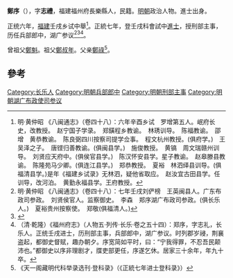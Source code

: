 '''鄭序'''（{{bd|1409年||？}}），字'''志禮'''，福建福州府長樂縣人，民籍。[[明朝|明朝]]政治人物。進士出身。

正统六年，[[福建|福建]]壬戌乡试中舉<ref>明·黄仲昭 《八闽通志》（卷四十八）：六年辛酉乡试　罗增第五人。岷府长史，改教授。　赵宁国子学录。　郑鐄程乡教谕。　林琇训导。　陈福教谕。　邵增　黄恭教谕。　陈良弼四川按察司提学佥事。　程文杭州教授。(俱府学。)　王吴泽之子。　唐铿归善教谕。(俱闽县学。)　施俊教授。　黄镐　周文瑞赣州训导。　刘贤应天府中。(俱侯官县学。)　陈汉怀安县学。星子教谕。　赵皋滕县教谕。　陈隆苑马少卿。(俱连江县学。)　郑恭教授。　夏裕　林泗绎县训导。(俱福清县学。)是年《福建乡试录》无林泗，疑他省取应。　赵汝宜古田县学。任训导，改河泊。　黄勤永福县学。王府教授。</ref>。正統七年，登壬戌科會試中[[進士|進士]]，授刑部主事，历任兵部郎中，湖广参议<ref>明·黄仲昭 《八闽通志》（卷四十八）：七年壬戌刘俨榜　王英闽县人。广东布政司参政。　刘贤侯官人。监察御史。　李森　郑序湖广布政司参政。(俱长乐人。)　夏裕贵州按察使。　郑敬(俱福清人。)</ref><ref>{{cite web|title=《福州府志（清·乾隆）》选举四|url=http://www.fzdqw.com/ShowText.asp?ToBook=1411&index=96&|publisher=福州地情网|accessdate=2014-05-04|deadurl=yes|archiveurl=https://web.archive.org/web/20140504191714/http://www.fzdqw.com/ShowText.asp?ToBook=1411&index=96&|archivedate=2014-05-04}}</ref><ref>（清·乾隆）《福州府志》（人物五·列传·长乐·卷之五十四）：郑序，字志礼，长乐人。正统壬戌进士，历刑部主事，兵部郎中，湖广参议。时列郡岁祲，荆襄盗起，都御史督赋，趣办朝夕。序宽简如平时，曰：“宁我得罪，不忍吾民颠沛也。”都御史以序非理剧才，牒吏部更任，序遂乞休。居家三十余年，年九十卒。</ref>。

曾祖父[[鄭魁|鄭魁]]。祖父[[鄭叔年|鄭叔年]]。父亲[[鄭祿|鄭祿]]<ref>《天一阁藏明代科举录选刊·登科录》（《正統七年进士登科录》）</ref>。

==參考==
{{reflist}}
{{明朝人物小作品}}
{{正統七年壬戌科殿試金榜}}
[[Category:长乐人|Category:长乐人]]
[[Category:明朝兵部郎中|Category:明朝兵部郎中]]
[[Category:明朝刑部主事|Category:明朝刑部主事]]
[[Category:明朝湖广布政使司参议|Category:明朝湖广布政使司参议]]